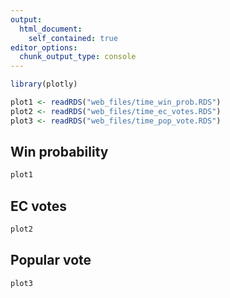 ```yaml
---
output:
  html_document:
    self_contained: true
editor_options: 
  chunk_output_type: console
---
```


```r
library(plotly)

plot1 <- readRDS("web_files/time_win_prob.RDS")
plot2 <- readRDS("web_files/time_ec_votes.RDS")
plot3 <- readRDS("web_files/time_pop_vote.RDS")
```

::: panel-tabset

## Win probability

```r
plot1
```

## EC votes

```r
plot2
```

## Popular vote

```r
plot3
```
:::